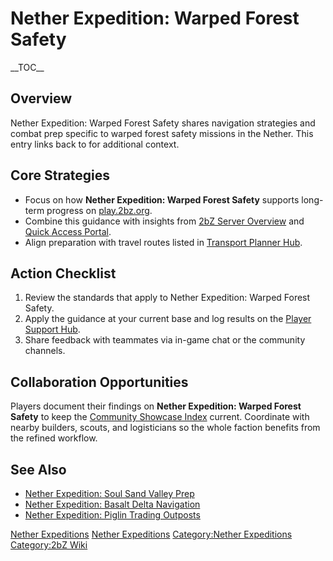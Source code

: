 {{Short description|Nether Expedition: Warped Forest Safety shares navigation strategies and combat prep specific to warped forest safety missions in the Nether}}
= Nether Expedition: Warped Forest Safety =
{{2bZ Navbox}}
__TOC__

== Overview ==
Nether Expedition: Warped Forest Safety shares navigation strategies and combat prep
specific to warped forest safety missions in the Nether. This entry links back to
[[Category:Nether Expeditions|Nether Expeditions]] for additional context.

== Core Strategies ==
* Focus on how '''Nether Expedition: Warped Forest Safety''' supports long-term progress on [[play.2bz.org]].
* Combine this guidance with insights from [[2bZ Server Overview]] and [[Quick Access Portal]].
* Align preparation with travel routes listed in [[Transport Planner Hub]].

== Action Checklist ==
# Review the [[Category:Nether Expeditions|Nether Expeditions]] standards that apply to Nether Expedition: Warped Forest Safety.
# Apply the guidance at your current base and log results on the [[Player Support Hub]].
# Share feedback with teammates via in-game chat or the community channels.

== Collaboration Opportunities ==
Players document their findings on '''Nether Expedition: Warped Forest Safety''' to keep
the [[Community Showcase Index]] current. Coordinate with nearby builders, scouts, and
logisticians so the whole faction benefits from the refined workflow.

== See Also ==
* [[Nether Expedition: Soul Sand Valley Prep]]
* [[Nether Expedition: Basalt Delta Navigation]]
* [[Nether Expedition: Piglin Trading Outposts]]

[[Category:Nether Expeditions]]
[[Category:2bZ Wiki]]
